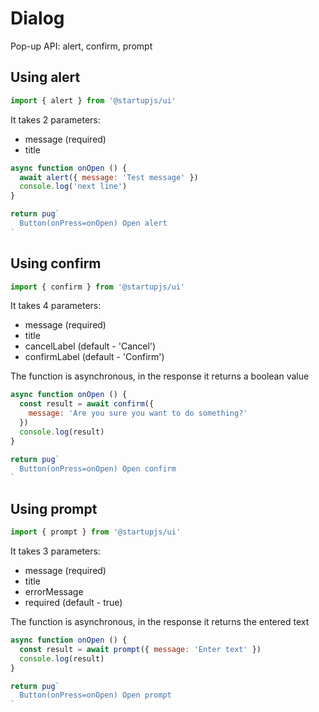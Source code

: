 
# Dialog

Pop-up API: alert, confirm, prompt

## Using alert

```js
import { alert } from '@startupjs/ui'
```

It takes 2 parameters:
- message (required)
- title

```jsx example
async function onOpen () {
  await alert({ message: 'Test message' })
  console.log('next line')
}

return pug`
  Button(onPress=onOpen) Open alert
`
```

## Using confirm

```js
import { confirm } from '@startupjs/ui'
```

It takes 4 parameters:
- message (required)
- title
- cancelLabel (default - 'Cancel')
- confirmLabel (default - 'Confirm')

The function is asynchronous, in the response it returns a boolean value

```jsx example
async function onOpen () {
  const result = await confirm({
    message: 'Are you sure you want to do something?'
  })
  console.log(result)
}

return pug`
  Button(onPress=onOpen) Open confirm
`
```

## Using prompt

```js
import { prompt } from '@startupjs/ui'
```

It takes 3 parameters:
- message (required)
- title
- errorMessage
- required (default - true)

The function is asynchronous, in the response it returns the entered text

```jsx example
async function onOpen () {
  const result = await prompt({ message: 'Enter text' })
  console.log(result)
}

return pug`
  Button(onPress=onOpen) Open prompt
`
```
